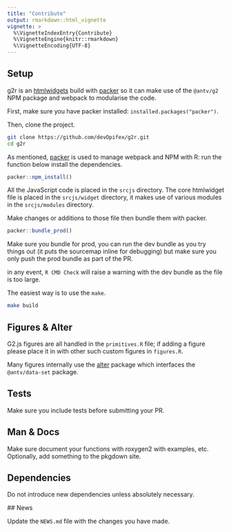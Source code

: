 ```yaml
---
title: "Contribute"
output: rmarkdown::html_vignette
vignette: >
  %\VignetteIndexEntry{Contribute}
  %\VignetteEngine{knitr::rmarkdown}
  %\VignetteEncoding{UTF-8}
---
```


## Setup

g2r is an [htmlwidgets](http://htmlwidgets.org/) build with [packer](https://packer.john-coene.com/) so it can make use of the `@antv/g2` NPM package and webpack to modularise the code.

First, make sure you have packer installed: `installed.packages("packer")`.

Then, clone the project.

```bash
git clone https://github.com/devOpifex/g2r.git
cd g2r
```

As mentioned, [packer](https://packer.john-coene.com/) is used to manage webpack and NPM with R: run the function below install the dependencies.

```r
packer::npm_install()
```

All the JavaScript code is placed in the `srcjs` directory. The core htmlwidget file is placed in the `srcjs/widget` directory, it makes use of various modules in the `srcjs/modules` directory.

Make changes or additions to those file then bundle them with packer.

```r
packer::bundle_prod()
```

Make sure you bundle for prod, you can run the dev bundle as you try things out (it puts the sourcemap inline for debugging) but make sure you only push the prod bundle as part of the PR.

in any event, `R CMD Check` will raise a warning with the dev bundle as the file is too large. 

The easiest way is to use the `make`.

```bash
make build
```

## Figures & Alter

G2.js figures are all handled in the `primitives.R` file; if adding a figure please place it in with other such custom figures in `figures.R`.

Many figures internally use the [alter](https://github.com/devOpifex/alter) package which interfaces the `@antv/data-set` package.

## Tests

Make sure you include tests before submitting your PR.

## Man & Docs

Make sure document your functions with roxygen2 with examples, etc. Optionally, add something to the pkgdown site.

## Dependencies

Do not introduce new dependencies unless absolutely necessary.

## News

Update the `NEWS.md` file with the changes you have made.
